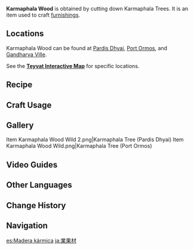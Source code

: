 {{Item Infobox
|id           = 101314
|image        = Item Karmaphala Wood.png
|type         = Materials
|group        = Wood
|group2       = Furnishing Materials
|invCategory  = Materials
|quality      = 1
|description  = The wood of the Karmaphala Tree. One can easily get a nice, smooth surface while working on this material and obtain a rather eye-pleasing result without going through any sophisticated processes.<br />Can be used to create furnishings.
|source1      = Cutting down Karmaphala Trees in [[Dharma Forest]]
}}
'''Karmaphala Wood''' is obtained by cutting down Karmaphala Trees. It is an item used to craft [[furnishings]].

==Locations==
Karmaphala Wood can be found at [[Pardis Dhyai]], [[Port Ormos]], and [[Gandharva Ville]].

See the '''[https://webstatic-sea.mihoyo.com/app/ys-map-sea/index.html#/map/2?shown_types=441 Teyvat Interactive Map]''' for specific locations.

==Recipe==
{{Recipe
|type = Wood
|Iron Chunk = 3
|sort = Iron Chunk
}}
{{Recipe
|type = Wood
|White Iron Chunk = 2
|sort = White Iron Chunk
}}
{{Recipe
|type = Wood
|Crystal Chunk = 1
|sort = Crystal Chunk
}}
{{Recipe
|type = Wood
|Magical Crystal Chunk = 1
|sort = Magical Crystal Chunk
}}
{{Recipe
|type = Wood
|Amethyst Lump = 1
|sort = Amethyst Lump
}}

==Craft Usage==
{{Craft Usage}}

==Gallery==
<gallery>
Item Karmaphala Wood Wild 2.png|Karmaphala Tree (Pardis Dhyai)
Item Karmaphala Wood Wild.png|Karmaphala Tree (Port Ormos)
</gallery>

==Video Guides==
{{EVT
|video1   = https://youtu.be/SAeixEk-FGc
|caption1 = 144 Karmaphala Wood in 4 Minutes

|video2   = https://youtu.be/j8NpRsGMqdU
|caption2 = Unlimited Sumeru wood
}}

==Other Languages==
{{Other Languages
|en      = Karmaphala Wood
|zhs     = 业果木
|zhs_rm  = Yèguǒ-mù
|zht     = 業果木
|zht_rm  = Yèguǒ-mù
|zh_tl   = Karmic-Fruit Wood
|ja      = 業果材
|ja_rm   = Gouka-zai
|ja_tl   = Karmic-Fruit Wood
|ko      = 카르마팔라 나무
|ko_rm   = Kareumapalla Namu
|ko_tl   = Karmaphala Wood
|es      = Madera kármica
|es_tl   = Karmic Wood
|fr      = Bois de karmaphali
|fr_tl   = Karmaphali Wood
|ru      = Древесина кармафал
|ru_tl   = Karmaphala Wood
|th      = ไม้ Karmaphala
|th_rm   = Mai Karmaphala
|th_tl   = Karmaphala Wood
|vi      = Gỗ Karmaphala
|vi_tl   = Karmaphala Wood
|de      = Karmaphala-Holz
|de_tl   = Karmaphala Wood
|id      = Karmaphala Wood
|pt      = Madeira Karmaphal
|pt_tl   = 
|tr      = Karmaphala Kütüğü
|tr_tl   = Karmaphala Log
|it      = Legno di Karmaphala
|it_tl   = Karmaphala Wood
}}

==Change History==
{{Change History|3.0}}
<!--
==References==
{{Reflist}}
-->
==Navigation==
{{Material Navbox|Crafting Materials}}

[[es:Madera kármica]]
[[ja:業果材]]
